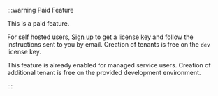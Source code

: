 :::warning Paid Feature

This is a paid feature.

For self hosted users, [Sign up](https://supertokens.com/auth) to get a license key and follow the instructions sent to you by email. Creation of tenants is free on the `dev` license key.

This feature is already enabled for managed service users. Creation of additional tenant is free on the provided development environment.

:::